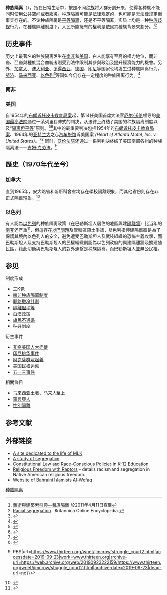 {{NoteTA
|G1=TO
}}
{{expand language|1=en|page=|time=2019-11-25T06:05:48+00:00}}
{{expand|time=2007-09-26T20:11:18Z}}

'''种族隔离'''（{{lang-en|'''racial segregation'''}}），指在日常生活中，按照不同[[种族|种族]]将人群分割开来，使得各种族不能同时使用公共空间或者服务。种族隔离可能是[[法律|法律]]规定的，也可能是无法律规定但事实存在的。不论种族隔离是[[平等隔离|平等隔离]]，还是不平等隔离，实质上均是一种[[种族歧视|种族歧视]]行为。在種族隔離制度下，人民所能擁有的權利是依照其種族背景來劃分。<ref>[http://db1x.sinica.edu.tw/caat/caat_rptcaatc.php?_op=?SUBJECT_ID:300249198 藝術與建築索引典—種族隔離] {{webarchive|url=https://web.archive.org/web/20111202020555/http://db1x.sinica.edu.tw/caat/caat_rptcaatc.php?_op=%3FSUBJECT_ID%3A300249198 |date=2011-12-02 }} 於2011年4月11日查閱</ref><ref>[http://www.britannica.com/EBchecked/topic/488135/racial-segregation Racial segregation] {{Wayback|url=http://www.britannica.com/EBchecked/topic/488135/racial-segregation |date=20150503194521 }}. Britannica Online Encyclopedia.</ref>

==历史事件==

历史上最著名的种族隔离发生在[[南非|南非]]和[[美国|美国]]，白人能享有至高的權力地位，而非裔、亞裔與種族混合血統者則受到法律限制其參與政治及提升經濟能力的機會。另外，[[加拿大|加拿大]]、[[澳大利亚|澳大利亚]]、[[津巴布韦|罗得西亚]]、[[德国|德国]]、[[印尼|印尼]]等国家也均发生过种族隔离行为。[[斐济|斐济]]、[[马来西亚|马来西亚]]、[[以色列|以色列]]<ref>{{cite news|url=http://dailynews.sina.com/bg/news/int/ausdaily/20140504/19105691344.html|language=|title=為以色列“種族隔離”辯護背離美國國家利益|date=2014年5月4日|access-date=2015年1月15日|archive-url=https://web.archive.org/web/20140728133418/http://dailynews.sina.com/bg/news/int/ausdaily/20140504/19105691344.html|archive-date=2014年7月28日|dead-url=no}}</ref>等国如今仍存在一定程度的种族隔离行为。<ref>{{cite news | url=https://www.thestar.com/news/canada/article/768952--evicting-26-non-natives-splits-reserve | location=Toronto | work=The Star | first=Richard | last=Brennan | title=Evicting 26 non-natives splits reserve | date=21 February 2010 | accessdate=2021-07-18 | archive-date=2012-10-20 | archive-url=https://web.archive.org/web/20121020084224/http://www.thestar.com/news/canada/article/768952--evicting-26-non-natives-splits-reserve | dead-url=no }}</ref>

=== 南非 ===
{{Main|南非種族隔離}}

=== 美国 ===
自1954年的[[布朗诉托皮卡教育局案|布朗诉托皮卡教育局案]]起，第14任美国首席大法官[[厄尔·沃伦|厄尔·沃伦]]领导的[[美国最高法院|美国最高法院]]通过一系列里程碑式的判决，从法律上终结了美国的种族隔离制度以及“[[隔离但平等|隔离但平等]]”原则。<ref>{{Cite web|title=The Court's Decision - Separate Is Not Equal|url=https://americanhistory.si.edu/brown/history/5-decision/courts-decision.html|accessdate=2019-09-23|work=americanhistory.si.edu|archive-url=https://web.archive.org/web/20190820181923/https://americanhistory.si.edu/brown/history/5-decision/courts-decision.html|archive-date=2019-08-20|dead-url=no}}</ref><ref>{{Cite web|title=Earl Warren|url=https://www.oyez.org/justices/earl_warren|accessdate=2019-09-23|author=|date=|format=|work=|publisher=Oyez|language=en|archive-url=https://web.archive.org/web/20190905061947/https://www.oyez.org/justices/earl_warren|archive-date=2019-09-05|dead-url=no}}</ref>其中的最重要判决包括1954年的[[布朗诉托皮卡教育局案|布朗诉托皮卡教育局案]]、1964年的[[亚特兰大|亚特兰大]]之心[[汽車旅館|汽车旅馆]]诉美国案 ''(Heart of Atlanta Motel, Inc. v. United States)。''<ref>{{Cite web|title=Brown v. Board of Education of Topeka|url=https://www.oyez.org/cases/1940-1955/347us483|accessdate=2019-09-23|author=|date=|format=|work=|publisher=Oyez|language=en|archive-url=https://web.archive.org/web/20190905074149/https://www.oyez.org/cases/1940-1955/347us483|archive-date=2019-09-05|dead-url=no}}</ref><ref>{{Cite web|title=Heart of Atlanta Motel, Inc. v. United States|url=https://www.oyez.org/cases/1964/515|accessdate=2019-09-23|author=|date=|format=|work=|publisher=Oyez|language=en|archive-url=https://web.archive.org/web/20190805163032/https://www.oyez.org/cases/1964/515|archive-date=2019-08-05|dead-url=no}}</ref> 同时，[[沃伦法院|沃伦法院]]还通过一系列判决终结了美国南部各州的种族隔离法——[[吉姆·克劳法|吉姆·克劳法]]。<ref>{{Cite web|title=The Rise and Fall of Jim Crow. A National Struggle . The Supreme Court {{!}} PBS|url=https://www.thirteen.org/wnet/jimcrow/struggle_court2.html|accessdate=2019-09-23|work=www.thirteen.org|archive-url=https://web.archive.org/web/20190923222159/https://www.thirteen.org/wnet/jimcrow/struggle_court2.html|archive-date=2019-09-23|dead-url=no}}</ref>

== 歷史（1970年代至今）==
=== 加拿大 ===
{{main|加拿大印地安人寄宿學校系統}}
直到1965年，安大略省和新斯科舍省均存在學校隔離現象，而其他省份則存在非正式隔離現象。<ref>{{Cite web |url=https://www.thecanadianencyclopedia.ca/en/article/racial-segregation-of-black-people-in-canada |title=存档副本 |access-date=2021-05-23 |archive-date=2022-03-24 |archive-url=https://web.archive.org/web/20220324054026/https://www.thecanadianencyclopedia.ca/en/article/racial-segregation-of-black-people-in-canada |dead-url=no }}</ref>

=== 以色列 ===
有人認為[[以色列|以色列]]的种族隔离政策（在巴勒斯坦人居住的地區興建[[隔離牆|隔離牆]]）比当年的[[南非|南非]]还严重<ref>{{cite news|url=http://www.haaretz.com/print-edition/opinion/israel-s-apartheid-is-worse-than-south-africa-s-1.4590|language=en|title=Israel's apartheid is worse than South Africa's|publisher=haaretz.com|date=2009-11-08|access-date=2015-01-15|archive-url=https://web.archive.org/web/20150114221958/http://www.haaretz.com/print-edition/opinion/israel-s-apartheid-is-worse-than-south-africa-s-1.4590|archive-date=2015-01-14|dead-url=no}}</ref>，但這存在[[以巴問題|以巴問題]]及管轄區領土爭議，以色列指興建隔離牆是為了保護其境內以色列人的安全，避免遭受巴勒斯坦人及武裝組織的恐怖主義攻擊，而巴勒斯坦人及支持巴勒斯坦人的民權組織則認為以色列政府的興建隔離牆及擴建殖民區，籍此切斷與巴勒斯坦人的對外連繫是种族隔离，而巴勒斯坦人並無公民權。

==参见==
; 制度形成
*[[三K党|三K党]]
*[[南非种族隔离制度|南非种族隔离制度]]
*[[耶路撒冷計劃|耶路撒冷計劃]]
*[[隔離但平等|隔離但平等]]
*[[白澳政策|白澳政策]]
*[[旗民不通婚|旗民不通婚]]
*[[种姓制度|种姓制度]]

; 衍生事件
*[[非裔美国人大迁徙|非裔美国人大迁徙]]
*[[印尼排华事件|印尼排华事件]]
*[[阿克薩群眾起義|阿克薩群眾起義]]
*[[美国民权运动|美国民权运动]]
*[[五一三事件|五一三事件]]

; 相關條目
*[[马来西亚土著|马来西亚土著]]、[[马来人至上|马来人至上]]
*[[羅興亞人|羅興亞人]]
*[[性別隔離|性別隔離]]

== 参考文献 ==
{{Reflist}}

== 外部链接 ==
* [https://web.archive.org/web/20190914041251/https://www.remembersegregation.org/ A site dedicated to the life of MLK]
* [https://web.archive.org/web/20041114125050/http://www.skidmore.edu/~dkarp/Social%20Issues/E/history.html A study of segregation]
* [http://www.ericdigests.org/2003-2/race.html Constitutional Law and Race-Conscious Policies in K-12 Education] {{Wayback|url=http://www.ericdigests.org/2003-2/race.html |date=20210415074331 }}
* [https://web.archive.org/web/20060723192104/http://www.geocities.com/eaglefeatherlaw Religious Freedom with Raptors] - details racism and segregation in Native American religious freedom.
* [https://web.archive.org/web/20041215212550/http://www.alwefaq.org/ Website of Bahraini Islamists Al-Wefaq] {{in lang| ar}}

{{Authority control}}

[[Category:种族隔离|]]